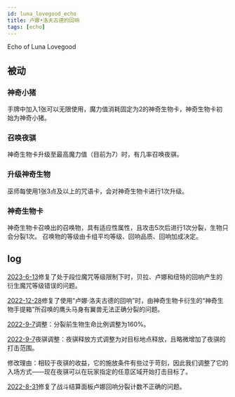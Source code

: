 ```yaml
---
id: luna_lovegood_echo
title: 卢娜•洛夫古德的回响
tags: [echo]
---
```


Echo of Luna Lovegood

<!--truncate-->

## 被动

### 神奇小猪

手牌中加入1张可以无限使用，魔力值消耗固定为2的神奇生物卡，神奇生物卡初始为神奇小猪。

### 召唤夜骐

神奇生物卡升级至最高魔力值（目前为7）时，有几率召唤夜骐。

### 升级神奇生物

巫师每使用1张3点及以上的咒语卡，会对神奇生物卡进行1次升级。

### 神奇生物卡

神奇生物卡召唤出的召唤物，具有适应性属性，且攻击5次后进行1次分裂，生物只会分裂1次。
召唤物的等级由卡组平均等级、回响品质、回响加成决定。

## log

[2023-6-13](/blog/230613-update-annc#fix)修复了处于段位魔咒等级限制下时，贝拉、卢娜和纽特的回响产生的衍生魔咒等级错误的问题。

[2022-12-28](/blog/221228-update-annc#fix)修复了使用“卢娜·洛夫古德的回响”时，由神奇生物卡衍生的“神奇生物手提箱”所召唤的鹰头马身有翼兽无法正确分裂的问题。

[2022-9-7](/blog/220907-update-annc#adjustment)调整：分裂前生物生命比例调整为160%。

[2022-9-7](/blog/220907-update-annc#adjustment)夜骐调整：夜骐释放方式调整为对目标地点释放，且略微增加了夜骐的打击范围。

修改理由：相较于夜骐的收益，它的施放条件有些过于苛刻，因此我们调整了它的入场方式——现在夜骐可以在玩家指定的任意区域开始打击目标了。

[2022-8-31](/blog/220831-update-annc#fix)修复了战斗结算面板卢娜回响分裂计数不正确的问题。

